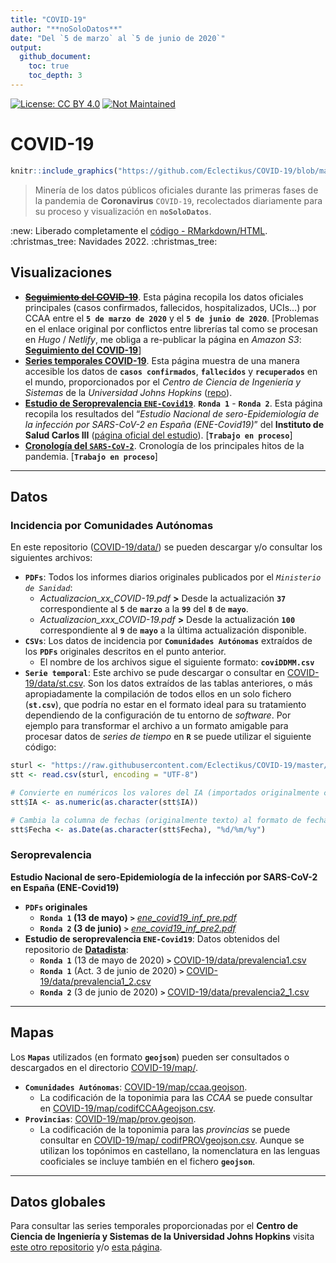 ```yaml
---
title: "COVID-19"
author: "**noSoloDatos**"
date: "Del `5 de marzo` al `5 de junio de 2020`"
output:
  github_document:
    toc: true
    toc_depth: 3
---
```


[![License: CC BY 4.0](https://img.shields.io/badge/License-CC%20BY%204.0-lightgrey.svg)](https://creativecommons.org/licenses/by/4.0/deed.es; target="_blank") [![Not Maintained](https://img.shields.io/badge/Maintenance%20Level-Not%20Maintained-yellow.svg)](https://gist.github.com/cheerfulstoic/d107229326a01ff0f333a1d3476e068d; target="_blank")

# COVID-19

```r
knitr::include_graphics("https://github.com/Eclectikus/COVID-19/blob/master/img/2019_nCoV600x.png")
```

> Minería de los datos públicos oficiales durante las primeras fases de la pandemia de **Coronavirus** `COVID-19`, recolectados diariamente para su proceso y visualización en **`noSoloDatos`**.

:new: Liberado completamente el [código - RMarkdown/HTML](https://github.com/Eclectikus/COVID-19/tree/master/code). :christmas_tree:	 Navidades 2022. :christmas_tree:	

## Visualizaciones

- <s>[**Seguimiento del COVID-19**](https://nosolodatos.netlify.com/es/covid19/coronavirus)</s>. Esta página recopila los datos oficiales principales (casos confirmados, fallecidos, hospitalizados, UCIs...) por CCAA entre el **`5 de marzo de 2020`** y el **`5 de junio de 2020`**. [Problemas en el enlace original por conflictos entre librerías tal como se procesan en *Hugo* / *Netlify*, me obliga a re-publicar la página en *Amazon S3*: [**Seguimiento del COVID-19**](https://nosolodatos.page.link/covid19)]
- [**Series temporales COVID-19**](https://eclectikus.github.io/jhutimeseries/). Esta página muestra de una manera accesible los datos de **`casos confirmados`**, **`fallecidos`** y **`recuperados`** en el mundo, proporcionados por el *Centro de Ciencia de Ingeniería y Sistemas* de la *Universidad Johns Hopkins* ([repo](https://github.com/CSSEGISandData/COVID-19)).
- [**Estudio de Seroprevalencia `ENE-Covid19`**](https://nosolodatos.netlify.app/es/covid19/seroprev). **`Ronda 1`** - **`Ronda 2`**. Esta página recopila los resultados del "*Estudio Nacional de sero-Epidemiología de la infección por SARS-CoV-2 en España (ENE-Covid19)*" del **Instituto de Salud Carlos III** ([página oficial del estudio](https://portalcne.isciii.es/enecovid19/)). [**`Trabajo en proceso`**]
- [**Cronología del `SARS-CoV-2`**](https://nosolodatos.netlify.app/es/covid19/crono). Cronología de los principales hitos de la pandemia. [**`Trabajo en proceso`**]

---

## Datos

### Incidencia por Comunidades Autónomas

En este repositorio ([COVID-19/data/](https://github.com/Eclectikus/COVID-19/tree/master/data)) se pueden descargar y/o consultar los siguientes archivos:

- **`PDFs`**: Todos los informes diarios originales publicados por el *`Ministerio de Sanidad`*:
  - *Actualizacion_xx_COVID-19.pdf* **>**  Desde la actualización **`37`** correspondiente al **`5`** de **`marzo`** a la **`99`** del **`8`** de **`mayo`**.
  - *Actualizacion_xxx_COVID-19.pdf* **>**  Desde la actualización **`100`** correspondiente al **`9`** de **`mayo`** a la última actualización disponible.

- **`CSVs`**: Los datos de incidencia por **`Comunidades Autónomas`** extraídos de los **`PDFs`** originales descritos en el punto anterior.
  - El nombre de los archivos sigue el siguiente formato: **`coviDDMM.csv`**

- **`Serie temporal`**: Este archivo se pude descargar o consultar en [COVID-19/data/st.csv](https://github.com/Eclectikus/COVID-19/blob/master/data/st.csv). Son los datos extraídos de las tablas anteriores, o más apropiadamente la compilación de todos ellos en un solo fichero (**`st.csv`**), que podría no estar en el formato ideal para su tratamiento dependiendo de la configuración de tu entorno de *software*. Por ejemplo para transformar el archivo a un formato amigable para procesar datos de *series de tiempo* en **`R`** se puede utilizar el siguiente código:

~~~~R
sturl <- "https://raw.githubusercontent.com/Eclectikus/COVID-19/master/data/st.csv"
stt <- read.csv(sturl, encoding = "UTF-8")

# Convierte en numéricos los valores del IA (importados originalmente como texto):
stt$IA <- as.numeric(as.character(stt$IA))

# Cambia la columna de fechas (originalmente texto) al formato de fecha utilizado por R:
stt$Fecha <- as.Date(as.character(stt$Fecha), "%d/%m/%y")

~~~~

### Seroprevalencia

**Estudio Nacional de sero-Epidemiología de la infección por SARS-CoV-2 en España (ENE-Covid19)**

- **`PDFs` originales**
  - **`Ronda 1` (13 de mayo)** **`>`** [*ene_covid19_inf_pre.pdf*](https://github.com/Eclectikus/COVID-19/blob/master/data/ene_covid19_inf_pre.pdf)
  - **`Ronda 2` (3 de junio)** **`>`** [*ene_covid19_inf_pre2.pdf*](https://github.com/Eclectikus/COVID-19/blob/master/data/ene_covid19_inf_pre2.pdf)

- **Estudio de seroprevalencia `ENE-Covid19`**: Datos obtenidos del repositorio de [**Datadista**](https://github.com/datadista/datasets/tree/master/COVID%2019):  
  - **`Ronda 1`** (13 de mayo de 2020) **`>`** [COVID-19/data/prevalencia1.csv](https://github.com/Eclectikus/COVID-19/blob/master/data/prevalencia1.csv)
  - **`Ronda 1`** (Act. 3 de junio de 2020) **`>`** [COVID-19/data/prevalencia1_2.csv](https://github.com/Eclectikus/COVID-19/blob/master/data/prevalencia1_2.csv)
  - **`Ronda 2`** (3 de junio de 2020) **`>`** [COVID-19/data/prevalencia2_1.csv](https://github.com/Eclectikus/COVID-19/blob/master/data/prevalencia2_1.csv)

---

## Mapas

Los **`Mapas`** utilizados (en formato **`geojson`**) pueden ser consultados o descargados en el directorio [COVID-19/map/](https://github.com/Eclectikus/COVID-19/tree/master/map).

- **`Comunidades Autónomas`**: [COVID-19/map/ccaa.geojson](https://github.com/Eclectikus/COVID-19/blob/master/map/ccaa.geojson).
  - La codificación de la toponimia para las *CCAA* se puede consultar en [COVID-19/map/codifCCAAgeojson.csv](https://github.com/Eclectikus/COVID-19/blob/master/map/codifCCAAgeojson.csv).
- **`Provincias`**: [COVID-19/map/prov.geojson](https://github.com/Eclectikus/COVID-19/blob/master/map/prov.geojson).
  - La codificación de la toponimia para las *provincias* se puede consultar en [COVID-19/map/ 	codifPROVgeojson.csv](https://github.com/Eclectikus/COVID-19/blob/master/map/codifPROVgeojson.csv). Aunque se utilizan los topónimos en castellano, la nomenclatura en las lenguas cooficiales se incluye también en el fichero **`geojson`**.

---

## Datos globales

Para consultar las series temporales proporcionadas por el **Centro de Ciencia de Ingeniería y Sistemas de la Universidad Johns Hopkins** visita [este otro repositorio](https://github.com/Eclectikus/jhutimeseries) y/o [esta página](https://eclectikus.github.io/jhutimeseries/).